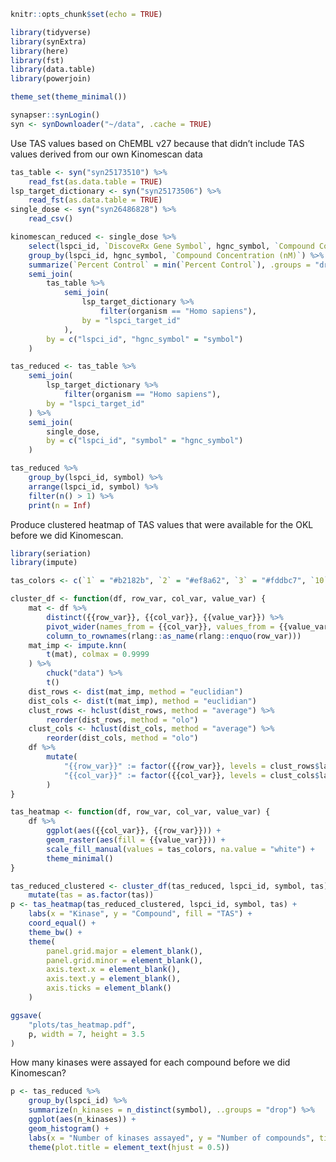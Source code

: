 
```r
knitr::opts_chunk$set(echo = TRUE)

library(tidyverse)
library(synExtra)
library(here)
library(fst)
library(data.table)
library(powerjoin)

theme_set(theme_minimal())

synapser::synLogin()
syn <- synDownloader("~/data", .cache = TRUE)
```

Use TAS values based on ChEMBL v27 because that didn't include TAS
values derived from our own Kinomescan data

```r
tas_table <- syn("syn25173510") %>%
    read_fst(as.data.table = TRUE)
lsp_target_dictionary <- syn("syn25173506") %>%
    read_fst(as.data.table = TRUE)
single_dose <- syn("syn26486828") %>%
    read_csv()
```

```r
kinomescan_reduced <- single_dose %>%
    select(lspci_id, `DiscoveRx Gene Symbol`, hgnc_symbol, `Compound Concentration (nM)`, `Percent Control`) %>%
    group_by(lspci_id, hgnc_symbol, `Compound Concentration (nM)`) %>%
    summarize(`Percent Control` = min(`Percent Control`), .groups = "drop") %>%
    semi_join(
        tas_table %>%
            semi_join(
                lsp_target_dictionary %>%
                    filter(organism == "Homo sapiens"),
                by = "lspci_target_id"
            ),
        by = c("lspci_id", "hgnc_symbol" = "symbol")
    )

tas_reduced <- tas_table %>%
    semi_join(
        lsp_target_dictionary %>%
            filter(organism == "Homo sapiens"),
        by = "lspci_target_id"
    ) %>%
    semi_join(
        single_dose,
        by = c("lspci_id", "symbol" = "hgnc_symbol")
    )

tas_reduced %>%
    group_by(lspci_id, symbol) %>%
    arrange(lspci_id, symbol) %>%
    filter(n() > 1) %>%
    print(n = Inf)
```

Produce clustered heatmap of TAS values that were available for the
OKL before we did Kinomescan.

```r
library(seriation)
library(impute)

tas_colors <- c(`1` = "#b2182b", `2` = "#ef8a62", `3` = "#fddbc7", `10` = "#d9d9d9")

cluster_df <- function(df, row_var, col_var, value_var) {
    mat <- df %>%
        distinct({{row_var}}, {{col_var}}, {{value_var}}) %>%
        pivot_wider(names_from = {{col_var}}, values_from = {{value_var}}) %>%
        column_to_rownames(rlang::as_name(rlang::enquo(row_var)))
    mat_imp <- impute.knn(
        t(mat), colmax = 0.9999
    ) %>%
        chuck("data") %>%
        t()
    dist_rows <- dist(mat_imp, method = "euclidian")
    dist_cols <- dist(t(mat_imp), method = "euclidian")
    clust_rows <- hclust(dist_rows, method = "average") %>%
        reorder(dist_rows, method = "olo")
    clust_cols <- hclust(dist_cols, method = "average") %>%
        reorder(dist_cols, method = "olo")
    df %>%
        mutate(
            "{{row_var}}" := factor({{row_var}}, levels = clust_rows$labels[clust_rows$order]),
            "{{col_var}}" := factor({{col_var}}, levels = clust_cols$labels[clust_cols$order])
        )
}

tas_heatmap <- function(df, row_var, col_var, value_var) {
    df %>%
        ggplot(aes({{col_var}}, {{row_var}})) +
        geom_raster(aes(fill = {{value_var}})) +
        scale_fill_manual(values = tas_colors, na.value = "white") +
        theme_minimal()
}

tas_reduced_clustered <- cluster_df(tas_reduced, lspci_id, symbol, tas) %>%
    mutate(tas = as.factor(tas))
p <- tas_heatmap(tas_reduced_clustered, lspci_id, symbol, tas) +
    labs(x = "Kinase", y = "Compound", fill = "TAS") +
    coord_equal() +
    theme_bw() +
    theme(
        panel.grid.major = element_blank(),
        panel.grid.minor = element_blank(),
        axis.text.x = element_blank(),
        axis.text.y = element_blank(),
        axis.ticks = element_blank()
    )

ggsave(
    "plots/tas_heatmap.pdf",
    p, width = 7, height = 3.5
)
```

How many kinases were assayed for each compound before we did Kinomescan?

```r
p <- tas_reduced %>%
    group_by(lspci_id) %>%
    summarize(n_kinases = n_distinct(symbol), ..groups = "drop") %>%
    ggplot(aes(n_kinases)) +
    geom_histogram() +
    labs(x = "Number of kinases assayed", y = "Number of compounds", title = "Initital TAS") +
    theme(plot.title = element_text(hjust = 0.5))

```

